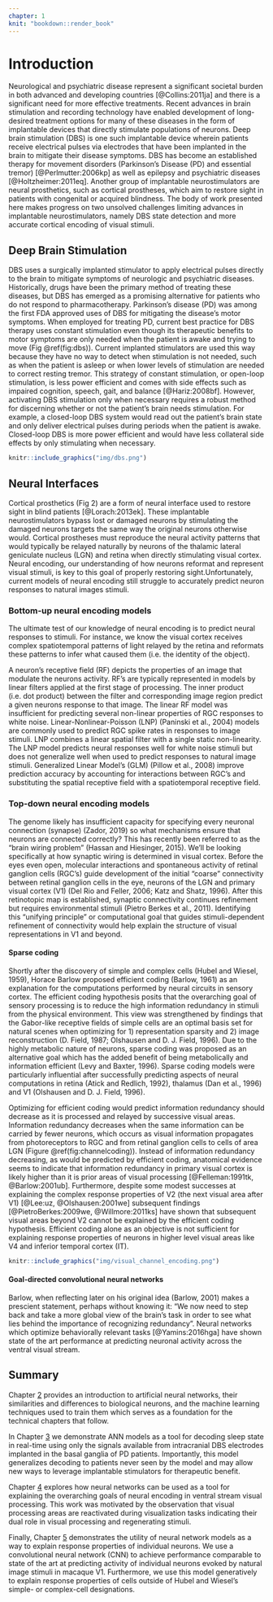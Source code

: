 ```yaml
---
chapter: 1
knit: "bookdown::render_book"
---
```


# Introduction {#ch:intro}

Neurological and psychiatric disease represent a significant societal burden in both advanced and developing countries [@Collins:2011ja] and there is a significant need for more effective treatments.
Recent advances in brain stimulation and recording technology have enabled development of long-desired treatment options for many of these diseases in the form of implantable devices that directly stimulate populations of neurons.
Deep brain stimulation (DBS) is one such implantable device wherein patients receive electrical pulses via electrodes that have been implanted in the brain to mitigate their disease symptoms.
DBS has become an established therapy for movement disorders (Parkinson’s Disease (PD) and essential tremor) [@Perlmutter:2006kp] as well as epilepsy and psychiatric diseases [@Holtzheimer:2011eq].
Another group of implantable neurostimulators are neural prosthetics, such as cortical prostheses, which aim to restore sight in patients with congenital or acquired blindness. The body of work presented here makes progress on two unsolved challenges limiting advances in implantable neurostimulators, namely DBS state detection and more accurate cortical encoding of visual stimuli.

## Deep Brain Stimulation {#sec:dbs}

DBS uses a surgically implanted stimulator to apply electrical pulses directly to the brain to mitigate symptoms of neurologic and psychiatric diseases. Historically, drugs have been the primary method of treating these diseases, but DBS has emerged as a promising alternative for patients who do not respond to pharmacotherapy. Parkinson’s disease (PD) was among the first FDA approved uses of DBS for mitigating the disease’s motor symptoms. When employed for treating PD, current best practice for DBS therapy uses constant stimulation even though its therapeutic benefits to motor symptoms are only needed when the patient is awake and trying to move (Fig \@ref(fig:dbs)). Current implanted stimulators are used this way because they have no way to detect when stimulation is not needed, such as when the patient is asleep or when lower levels of stimulation are needed to correct resting tremor. This strategy of constant stimulation, or open-loop stimulation, is less power efficient and comes with side effects such as impaired cognition, speech, gait, and balance [@Hariz:2008bf]. However, activating DBS stimulation only when necessary requires a robust method for discerning whether or not the patient's brain needs stimulation. For example, a closed-loop DBS system would read out the patient’s brain state and only deliver electrical pulses during periods when the patient is awake. Closed-loop DBS is more power efficient and would have less collateral side effects by only stimulating when necessary.

```r

knitr::include_graphics("img/dbs.png")

```

## Neural Interfaces {#sec:neuralinterfaces}

Cortical prosthetics (Fig 2) are a form of neural interface used to restore sight in blind patients [@Lorach:2013ek]. These implantable neurostimulators bypass lost or damaged neurons by stimulating the damaged neurons targets the same way the original neurons otherwise would. Cortical prostheses must reproduce the neural activity patterns that would typically be relayed naturally by neurons of the thalamic lateral geniculate nucleus (LGN) and retina when directly stimulating visual cortex. Neural encoding, our understanding of how neurons reformat and represent visual stimuli, is key to this goal of properly restoring sight.Unfortunately, current models of neural encoding still struggle to accurately predict neuron responses to natural images stimuli.

### Bottom-up neural encoding models

The ultimate test of our knowledge of neural encoding is to predict neural responses to stimuli. For instance, we know the visual cortex receives complex spatiotemporal patterns of light relayed by the retina and reformats these patterns to infer what caused them (i.e. the identity of the object).

A neuron’s receptive field (RF) depicts the properties of an image that modulate the neurons activity. RF’s are typically represented in models by linear filters applied at the first stage of processing. The inner product (i.e. dot product) between the filter and corresponding image region predict a given neurons response to that image. The linear RF model was insufficient for predicting several non-linear properties of RGC responses to white noise. Linear-Nonlinear-Poisson (LNP) (Paninski et al., 2004) models are commonly used to predict RGC spike rates in responses to image stimuli.
LNP combines a linear spatial filter with a single static non-linearity.
The LNP model predicts neural responses well for white noise stimuli but does not generalize well when used to predict responses to natural image stimuli. Generalized Linear Model's (GLM) (Pillow et al., 2008) improve prediction accuracy by accounting for interactions between RGC’s and substituting the spatial receptive field with a spatiotemporal receptive field.

### Top-down neural encoding models {#sec:topdown}

The genome likely has insufficient capacity for specifying every neuronal connection (synapse) (Zador, 2019) so what mechanisms ensure that neurons are connected correctly?
This has recently been referred to as the “brain wiring problem” (Hassan and Hiesinger, 2015). We’ll be looking specifically at how synaptic wiring is determined in visual cortex.
Before the eyes even open, molecular interactions and spontaneous activity of retinal ganglion cells (RGC’s) guide development of the initial “coarse” connectivity between retinal ganglion cells in the eye, neurons of the LGN and primary visual cortex (V1) (Del Rio and Feller, 2006; Katz and Shatz, 1996).
After this retinotopic map is established, synaptic connectivity continues refinement but requires environmental stimuli (Pietro Berkes et al., 2011). Identifying this “unifying principle” or computational goal that guides stimuli-dependent refinement of connectivity would help explain the structure of visual representations in V1 and beyond.

#### Sparse coding {#sec:sparsecoding}

Shortly after the discovery of simple and complex cells (Hubel and Wiesel, 1959), Horace Barlow proposed efficient coding (Barlow, 1961) as an explanation for the computations performed by neural circuits in sensory cortex. The efficient coding hypothesis posits that the overarching goal of sensory processing is to reduce the high information redundancy in stimuli from the physical environment. This view was strengthened by findings that the Gabor-like receptive fields of simple cells are an optimal basis set for natural scenes when optimizing for 1) representation sparsity and 2) image reconstruction (D. Field, 1987; Olshausen and D. J. Field, 1996). Due to the highly metabolic nature of neurons, sparse coding was proposed as an alternative goal which has the added benefit of being metabolically and information efficient (Levy and Baxter, 1996). Sparse coding models were particularly influential after successfully predicting aspects of neural computations in retina (Atick and Redlich, 1992), thalamus (Dan et al., 1996) and V1 (Olshausen and D. J. Field, 1996).

Optimizing for efficient coding would predict information redundancy should decrease as it is processed and relayed by successive visual areas. Information redundancy decreases when the same information can be carried by fewer neurons, which occurs as visual information propagates from photoreceptors to RGC and from retinal ganglion cells to cells of area LGN (Figure \@ref(fig:channelcoding)). Instead of information redundancy decreasing, as would be predicted by efficient coding, anatomical evidence seems to indicate that information redundancy in primary visual cortex is likely higher than it is prior areas of visual processing [@Felleman:1991tk, @Barlow:2001ub]. Furthermore, despite some modest successes at explaining the complex response properties of V2 (the next visual area after V1) [@Lee:uz, @Olshausen:2001we] subsequent findings [@PietroBerkes:2009we, @Willmore:2011ks] have shown that subsequent visual areas beyond V2 cannot be explained by the efficient coding hypothesis. Efficient coding alone as an objective is not sufficient for explaining response properties of neurons in higher level visual areas like V4 and inferior temporal cortex (IT).

```r

knitr::include_graphics("img/visual_channel_encoding.png")

```

#### Goal-directed convolutional neural networks {#sec:goaldirected}

Barlow, when reflecting later on his original idea (Barlow, 2001) makes a prescient statement, perhaps without knowing it: “We now need to step back and take a more global view of the brain’s task in order to see what lies behind the importance of recognizing redundancy”. Neural networks which optimize behaviorally relevant tasks [@Yamins:2016hga] have shown state of the art performance at predicting neuronal activity across the ventral visual stream.

## Summary {#sec:ch1summary}

Chapter [2](#ch:mlprimer) provides an introduction to artificial neural networks, their similarities and differences to biological neurons, and the machine learning techniques used to train them which serves as a foundation for the technical chapters that follow.

In Chapter [3](#ch:jsr) we demonstrate ANN models as a tool for decoding sleep state in real-time using only the signals available from  intracranial DBS electrodes implanted in the basal ganglia of PD patients.
Importantly, this model generalizes decoding to patients never seen by the model and may allow new ways to leverage implantable stimulators for therapeutic benefit.

Chapter [4](#ch:vae) explores how neural networks can be used as a tool for explaining the overarching goals of neural encoding in ventral stream visual processing. This work was motivated by the observation that visual processing areas are reactivated during visualization tasks indicating their dual role in visual processing and regenerating stimuli. 

Finally, Chapter [5](#ch:jov) demonstrates the utility of neural network models as a way to explain response properties of individual neurons. We use a convolutional neural network (CNN) to achieve performance comparable to state of the art at predicting activity of individual neurons evoked by natural image stimuli in macaque V1. Furthermore, we use this model generatively to explain response properties of cells outside of Hubel and Wiesel’s simple- or complex-cell designations.



